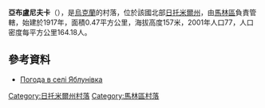 {{coord|50|53|40|N|29|20|36|E|scale:30000|display=title}}

'''亞布盧尼夫卡'''（{{lang-uk|Яблунівка}}），是[[烏克蘭|烏克蘭]]的村落，位於該國北部[[日托米爾州|日托米爾州]]，由[[馬林區|馬林區]]負責管轄，始建於1917年，面積0.47平方公里，海拔高度157米，2001年人口77，人口密度每平方公里164.18人。

==參考資料==
* [http://weather.in.ua/ua/zhitomirskaja/29417 Погода в селі Яблунівка] {{Wayback|url=http://weather.in.ua/ua/zhitomirskaja/29417 |date=20111219163528 }}

{{DEFAULTSORT:Яблунівка}}
[[Category:日托米爾州村落|Category:日托米爾州村落]]
[[Category:馬林區村落|Category:馬林區村落]]


{{Zhytomyr-geo-stub}}